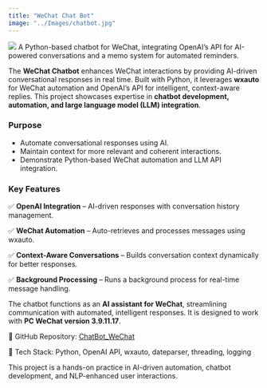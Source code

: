 ```yaml
---
title: "WeChat Chat Bot"
image: "../Images/chatbot.jpg"
---
```


![](../Images/chatbot.jpg)
A Python-based chatbot for WeChat, integrating OpenAI’s API for AI-powered conversations and a memo system for automated reminders.

The **WeChat Chatbot** enhances WeChat interactions by providing AI-driven conversational responses in real time. Built with Python, it leverages **wxauto** for WeChat automation and OpenAI’s API for intelligent, context-aware replies. This project showcases expertise in **chatbot development, automation, and large language model (LLM) integration**.  

### Purpose  
- Automate conversational responses using AI.  
- Maintain context for more relevant and coherent interactions.  
- Demonstrate Python-based WeChat automation and LLM API integration.  

### Key Features  
✅ **OpenAI Integration** – AI-driven responses with conversation history management.  

✅ **WeChat Automation** – Auto-retrieves and processes messages using wxauto.  

✅ **Context-Aware Conversations** – Builds conversation context dynamically for better responses.  

✅ **Background Processing** – Runs a background process for real-time message handling.  

The chatbot functions as an **AI assistant for WeChat**, streamlining communication with automated, intelligent responses. It is designed to work with **PC WeChat version 3.9.11.17**.  


🔗 GitHub Repository: [ChatBot_WeChat](https://github.com/ZY-ZHOU23/ChatBot_WeChat)

🚀 Tech Stack: Python, OpenAI API, wxauto, dateparser, threading, logging

This project is a hands-on practice in AI-driven automation, chatbot development, and NLP-enhanced user interactions.



